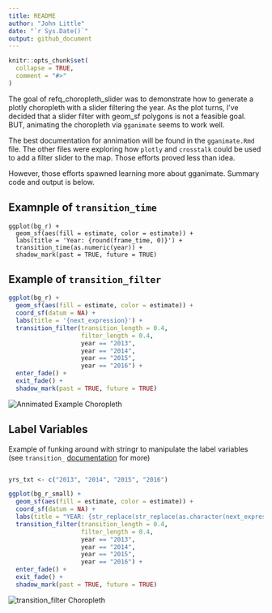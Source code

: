 ```yaml
---
title: README
author: "John Little"
date: "`r Sys.Date()`"
output: github_document
---
```


<!-- README.md is generated from README.Rmd. Please edit that file -->

```r
knitr::opts_chunk$set(
  collapse = TRUE,
  comment = "#>"
)
```

The goal of refq_choropleth_slider was to demonstrate how to generate a plotly choropleth with a slider filtering the year.  As the plot turns, I've decided that a slider filter with geom_sf polygons is not a feasible goal.  BUT, animating the choropleth via `gganimate` seems to work well.

The best documentation for annimation will be found in the `gganimate.Rmd` file.  The other files were exploring how `plotly` and `crosstalk` could be used to add a filter slider to the map.  Those efforts proved less than idea.

However, those efforts spawned learning more about gganimate.  Summary code and output is below.

## Examnple of `transition_time`

```
ggplot(bg_r) +
  geom_sf(aes(fill = estimate, color = estimate)) +
  labs(title = 'Year: {round(frame_time, 0)}') +
  transition_time(as.numeric(year)) +
  shadow_mark(past = TRUE, future = TRUE)
```

## Example of `transition_filter`

```r
ggplot(bg_r) +
  geom_sf(aes(fill = estimate, color = estimate)) +
  coord_sf(datum = NA) +
  labs(title = '{next_expression}') +
  transition_filter(transition_length = 0.4, 
                    filter_length = 0.4,
                    year == "2013",
                    year == "2014",
                    year == "2015",
                    year == "2016") +
  enter_fade() +
  exit_fade() +
  shadow_mark(past = TRUE, future = TRUE)
```

![](animated_map.png "Annimated Example Choropleth")

## Label Variables

Example of funking around with stringr to manipulate the label variables (see `transition_` [documentation](https://gganimate.com/reference/) for more)

```r

yrs_txt <- c("2013", "2014", "2015", "2016")

ggplot(bg_r_small) +
  geom_sf(aes(fill = estimate, color = estimate)) +
  coord_sf(datum = NA) +
  labs(title = "YEAR: {str_replace(str_replace(as.character(next_expression), 'year == \"', ''), '\"', '')}") +
  transition_filter(transition_length = 0.4, 
                    filter_length = 0.4,
                    year == "2013",
                    year == "2014",
                    year == "2015",
                    year == "2016") +
  enter_fade() +
  exit_fade() +
  shadow_mark(past = TRUE, future = TRUE)
```


![](county_trans_filter.png "transition_filter Choropleth")